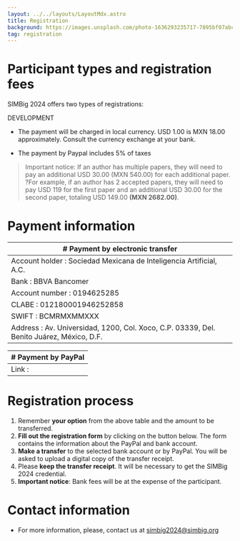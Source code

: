 ```yaml
---
layout: ../../layouts/LayoutMdx.astro
title: Registration
background: https://images.unsplash.com/photo-1636293235717-7895bf07abc8?q=80&w=2070&auto=format&fit=crop&ixlib=rb-4.0.3&ixid=M3wxMjA3fDB8MHxwaG90by1wYWdlfHx8fGVufDB8fHx8fA%3D%3D
tag: registration
---
```


# Participant types and registration fees
SIMBig 2024 offers two types of registrations:

DEVELOPMENT

* The payment will be charged in local currency. USD 1.00 is MXN 18.00 approximately. Consult the currency exchange at your bank.

* The payment by Paypal includes 5% of taxes

> Important notice: If an author has multiple papers, they will need to pay an additional USD 30.00 (MXN 540.00) for each additional paper. ?For example, if an author has 2 accepted papers, they will need to pay USD 119 for the first paper and an additional USD 30.00 for the second paper, totaling USD 149.00 **(MXN 2682.00)**.

# Payment information
| # Payment by electronic transfer |
|-----------------|
| Account holder : Sociedad Mexicana de Inteligencia Artificial, A.C. |
| Bank : BBVA Bancomer |
| Account number : 0194625285 |
| CLABE : 012180001946252858 |
| SWIFT : BCMRMXMMXXX |
| Address : Av. Universidad, 1200, Col. Xoco, C.P. 03339, Del. Benito Juárez, México, D.F. |

| # Payment by PayPal |
|-----------------|
| Link :  |

# Registration process
1. Remember **your option** from the above table and the amount to be transferred.
2. **Fill out the registration form** by clicking on the button below. The form contains the information about the PayPal and bank account.
3. **Make a transfer** to the selected bank account or by PayPal. You will be asked to upload a digital copy of the transfer receipt.
4. Please **keep the transfer receipt**. It will be necessary to get the SIMBig 2024 credential.
5. **Important notice**: Bank fees will be at the expense of the participant.


# Contact information
* For more information, please, contact us at simbig2024@simbig.org